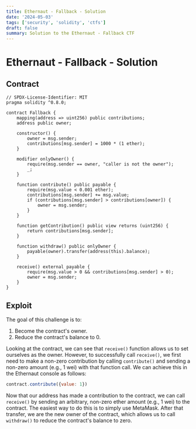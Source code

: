 ```yaml
---
title: Ethernaut - Fallback - Solution
date: '2024-05-03'
tags: ['security', 'solidity', 'ctfs']
draft: false
summary: Solution to the Ethernaut - Fallback CTF
---
```


# Ethernaut - Fallback - Solution

## Contract

```solidity
// SPDX-License-Identifier: MIT
pragma solidity ^0.8.0;

contract Fallback {
    mapping(address => uint256) public contributions;
    address public owner;

    constructor() {
        owner = msg.sender;
        contributions[msg.sender] = 1000 * (1 ether);
    }

    modifier onlyOwner() {
        require(msg.sender == owner, "caller is not the owner");
        _;
    }

    function contribute() public payable {
        require(msg.value < 0.001 ether);
        contributions[msg.sender] += msg.value;
        if (contributions[msg.sender] > contributions[owner]) {
            owner = msg.sender;
        }
    }

    function getContribution() public view returns (uint256) {
        return contributions[msg.sender];
    }

    function withdraw() public onlyOwner {
        payable(owner).transfer(address(this).balance);
    }

    receive() external payable {
        require(msg.value > 0 && contributions[msg.sender] > 0);
        owner = msg.sender;
    }
}
```

## Exploit

The goal of this challenge is to:

1. Become the contract's owner.
2. Reduce the contract's balance to 0.

Looking at the contract, we can see that `receive()` function allows us to set ourselves as the owner.
However, to successfully call `receive()`, we first need to make a non-zero contribution by calling `contribute()` and sending a non-zero amount (e.g., 1 wei) with that function call.
We can achieve this in the Ethernaut console as follows:

```javascript
contract.contribute({value: 1})
```

Now that our address has made a contribution to the contract, we can call `receive()` by sending an arbitrary, non-zero ether amount (e.g., 1 wei) to the contract.
The easiest way to do this is to simply use MetaMask.
After that transfer, we are the new owner of the contract, which allows us to call `withdraw()` to reduce the contract's balance to zero.